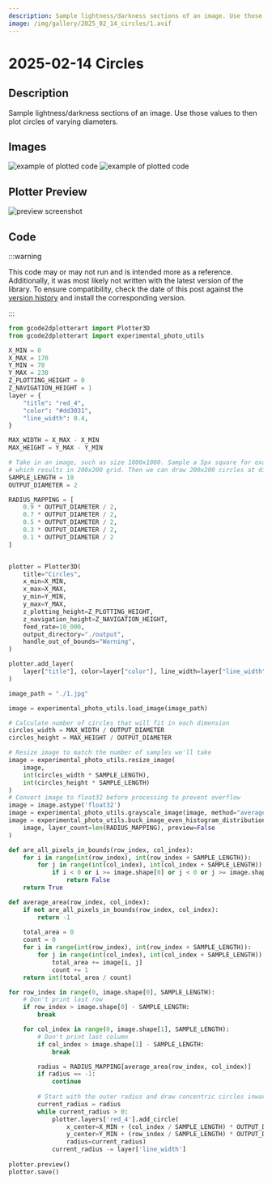 ```yaml
---
description: Sample lightness/darkness sections of an image. Use those values to then plot circles of varying diameters.
image: /img/gallery/2025_02_14_circles/1.avif
---
```


# 2025-02-14 Circles

## Description

 Sample lightness/darkness sections of an image. Use those values to then plot circles of varying diameters.

## Images

![example of plotted code](/img/gallery/2025_02_14_circles/1.avif)
![example of plotted code](/img/gallery/2025_02_14_circles/2.avif)

## Plotter Preview

![preview screenshot](/img/gallery/2025_02_14_circles/preview.png)


## Code

:::warning

This code may or may not run and is intended more as a reference. Additionally, it was most likely not written with the latest version of the library. To ensure compatibility, check the date of this post against the [version history](https://pypi.org/project/gcode2dplotterart/#history) and install the corresponding version.

:::

```python
from gcode2dplotterart import Plotter3D
from gcode2dplotterart import experimental_photo_utils

X_MIN = 0
X_MAX = 170
Y_MIN = 70
Y_MAX = 230
Z_PLOTTING_HEIGHT = 0
Z_NAVIGATION_HEIGHT = 1
layer = {
    "title": "red_4",
    "color": "#dd3031",
    "line_width": 0.4,
}

MAX_WIDTH = X_MAX - X_MIN
MAX_HEIGHT = Y_MAX - Y_MIN

# Take in an image, such as size 1000x1000. Sample a 5px square for example, 
# which results in 200x200 grid. Then we can draw 200x200 circles at diameter 1 each.#
SAMPLE_LENGTH = 10
OUTPUT_DIAMETER = 2

RADIUS_MAPPING = [
    0.9 * OUTPUT_DIAMETER / 2,
    0.7 * OUTPUT_DIAMETER / 2,
    0.5 * OUTPUT_DIAMETER / 2,
    0.3 * OUTPUT_DIAMETER / 2,
    0.1 * OUTPUT_DIAMETER / 2
]


plotter = Plotter3D(
    title="Circles",
    x_min=X_MIN,
    x_max=X_MAX,
    y_min=Y_MIN,
    y_max=Y_MAX,
    z_plotting_height=Z_PLOTTING_HEIGHT,
    z_navigation_height=Z_NAVIGATION_HEIGHT,
    feed_rate=10_000,  
    output_directory="./output",
    handle_out_of_bounds="Warning",  
)

plotter.add_layer(
    layer["title"], color=layer["color"], line_width=layer["line_width"]
)

image_path = "./1.jpg" 

image = experimental_photo_utils.load_image(image_path)

# Calculate number of circles that will fit in each dimension
circles_width = MAX_WIDTH / OUTPUT_DIAMETER
circles_height = MAX_HEIGHT / OUTPUT_DIAMETER

# Resize image to match the number of samples we'll take
image = experimental_photo_utils.resize_image(
    image, 
    int(circles_width * SAMPLE_LENGTH), 
    int(circles_height * SAMPLE_LENGTH)
)
# Convert image to float32 before processing to prevent overflow
image = image.astype('float32')
image = experimental_photo_utils.grayscale_image(image, method="average")
image = experimental_photo_utils.buck_image_even_histogram_distribution(
    image, layer_count=len(RADIUS_MAPPING), preview=False
)

def are_all_pixels_in_bounds(row_index, col_index):
    for i in range(int(row_index), int(row_index + SAMPLE_LENGTH)):
        for j in range(int(col_index), int(col_index + SAMPLE_LENGTH)):
            if i < 0 or i >= image.shape[0] or j < 0 or j >= image.shape[1]:
                return False
    return True

def average_area(row_index, col_index):
    if not are_all_pixels_in_bounds(row_index, col_index):
        return -1
    
    total_area = 0
    count = 0
    for i in range(int(row_index), int(row_index + SAMPLE_LENGTH)):
        for j in range(int(col_index), int(col_index + SAMPLE_LENGTH)):
            total_area += image[i, j]
            count += 1
    return int(total_area / count)

for row_index in range(0, image.shape[0], SAMPLE_LENGTH):
    # Don't print last row
    if row_index > image.shape[0] - SAMPLE_LENGTH:
        break

    for col_index in range(0, image.shape[1], SAMPLE_LENGTH):
        # Don't print last column
        if col_index > image.shape[1] - SAMPLE_LENGTH:
            break

        radius = RADIUS_MAPPING[average_area(row_index, col_index)]
        if radius == -1:
            continue
        
        # Start with the outer radius and draw concentric circles inward
        current_radius = radius
        while current_radius > 0:
            plotter.layers['red_4'].add_circle(
                x_center=X_MIN + (col_index / SAMPLE_LENGTH) * OUTPUT_DIAMETER,
                y_center=Y_MIN + (row_index / SAMPLE_LENGTH) * OUTPUT_DIAMETER,
                radius=current_radius)
            current_radius -= layer['line_width']
        
plotter.preview()
plotter.save()
```